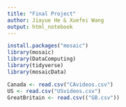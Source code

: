 ```yaml
---
title: "Final Project"
author: Jiayue He & Xuefei Wang
output: html_notebook
---
```

```r
install.packages("mosaic")
library(mosaic)
library(DataComputing)
library(tidyverse)
library(mosaicData)
```



```r
Canada <- read.csv("CAvideos.csv")
US <- read.csv("USvideos.csv")
GreatBritain <- read.csv(("GB.csv"))
```